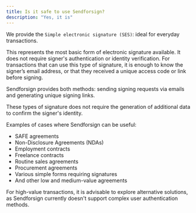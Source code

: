 ```yaml
---
title: Is it safe to use Sendforsign?
description: "Yes, it is"
---
```


We provide the `Simple electronic signature (SES)`: ideal for everyday transactions.

This represents the most basic form of electronic signature available. It does not require 
signer's authentication or identity verification. For transactions that can use this type of signature, 
it is enough to know the signer’s email address, or that they received a unique access code or link before signing. 

Sendforsign provides both methods: sending signing requests via emails and generating unique signing links.

These types of signature does not require the generation of additional data to confirm the signer's identity.

Examples of cases where Sendforsign can be useful:

- SAFE agreements
- Non-Disclosure Agreements (NDAs)
- Employment contracts
- Freelance contracts
- Routine sales agreements
- Procurement agreements
- Various simple forms requiring signatures
- And other low and medium-value agreements

For high-value transactions, it is advisable to explore alternative solutions, as 
Sendforsign currently doesn't support complex user authentication methods.





